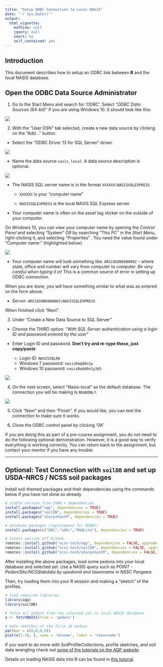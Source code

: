 ```yaml
---
title: "Setup ODBC Connection to Local NASIS"
date: "`r Sys.Date()`"
output:
  html_vignette:
    mathjax: null
    jquery: null
    smart: no
    self_contained: yes
---
```


## Introduction
This document describes how to setup an ODBC link between **R** and the local NASIS database.

## Open the ODBC Data Source Administrator

1. Go to the Start Menu and search for 'ODBC'. Select "_ODBC Data Sources (64-bit)_" if you are using Windows 10. It should look like this:

![](odbc-01.png)
 
2. With the "User DSN" tab selected, create a new data source by clicking on the "Add..." button. 

  + Select the "ODBC Driver 13 for SQL Server" driver.
  
  
![](odbc-02.png)
  
  + Name the data source `nasis_local`. A data source description is optional.

![](odbc-03.png)
  
  + The NASIS SQL server name is in the format `XXXXXX\NASISSQLEXPRESS`
  
    - `XXXXXX` is your "computer name" 
  
    - `NASISSQLEXPRESS` is the local NASIS SQL Express server.
  
  + Your computer name is often on the asset tag sticker on the outside of your computer. 
  
On Windows 10, you can view your computer name by opening the _Control Panel_ and selecting "System" _OR_ by searching "This PC" in the _Start Menu_, right-clicking it, and selecting "Properties" . You need the value found under "Computer name:" (highlighted below).
    
![](odbc-06.png)
  
  + Your computer name will look something like: `ARCCASON5000002` -- where state, office and number will vary from computer to computer. _Be very careful when typing it in!_ This is a common source of error in setting up ODBC connection. 
  
When you are done, you will have something similar to what was as entered on the form above:

 - _Server:_ `ARCCASON5000002\NASISSQLEXPRESS` 

When finished click "Next".

3. Under "Create a New Data Source to SQL Server" 

 - Choose the THIRD option: "_With SQL Server authentication using a login ID and password entered by the user_" 
 
 - Enter Login ID and password. **Don't try and re-type these, just copy/paste**
   + Login ID: `NASISSQLRO` 
   + Windows 7 password: `nasisRe@d0n1y`
   + Windows 10 password: `nasisRe@d0n1y365`

![](odbc-04.png)

4. On the next screen, select "Nasis-local" as the default database. The connection you will be making is `READONLY`.

![](odbc-05.png)

5. Click "Next" and then "Finish". If you would like, you can test the connection to make sure it works.

6. Close the ODBC control panel by clicking 'OK'

If you are doing this as part of a pre-course assignment, you do not need to do the following optional demonstration. However, it is a good way to verify everything is working correctly. You can return back to the assignment, but contact your mentor if you have any trouble.

---

## Optional: Test Connection with `soilDB` and set up USDA-NRCS / NCSS soil packages

Install soil-themed packages and their dependencies using the commands below if you have not done so already.

```r
# stable version from CRAN + dependencies
install.packages("aqp", dependencies = TRUE)
install.packages("soilDB", dependencies = TRUE)
install.packages("sharpshootR", dependencies = TRUE)

# database packages (replacement for RODBC)
install.packages(c("DBI","odbc","RSQLite"), dependencies = TRUE)

# latest version off GitHub
remotes::install_github("ncss-tech/aqp", dependencies = FALSE, upgrade = FALSE, build = FALSE)
remotes::install_github("ncss-tech/soilDB", dependencies = FALSE, upgrade = FALSE, build = FALSE)
remotes::install_github("ncss-tech/sharpshootR", dependencies = FALSE, upgrade = FALSE, build = FALSE)
```

After installing the above packages, load some pedons into your local database and selected set. Use a NASIS query such as _POINT - Pedon/Site/NCSSlabdata by upedonid and taxonname_
in _NSSC Pangaea_.

Then, try loading them into your R session and making a "sketch" of the profiles.

```r
# load required libraries
library(aqp)
library(soilDB)

# fetch all pedons from the selected set in local NASIS database
x <- fetchNASIS(from = 'pedons')

# make sketches of the first 10 pedons
par(mar = c(0,0,0,0))
plot(x[1:10, ], name = 'hzname', label = 'taxonname')
```

If you want to do more with SoilProfileCollections, profile sketches, and soil data wrangling check out [some of the tutorials on the AQP website](http://ncss-tech.github.io/AQP/).

Details on loading NASIS data into R can be found in [this tutorial](http://ncss-tech.github.io/AQP/soilDB/fetchNASIS-mini-tutorial.html).
